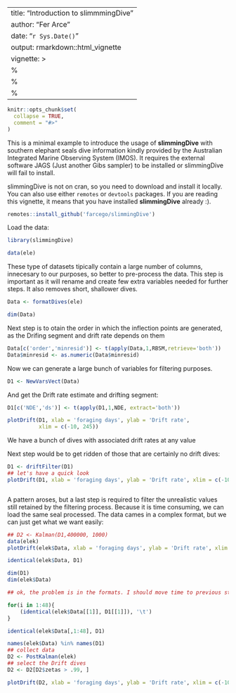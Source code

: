 --
title: "Introduction to slimmmingDive"
author: "Fer Arce"
date: "`r Sys.Date()`"
output: rmarkdown::html_vignette
vignette: >
  %\VignetteIndexEntry{Vignette Title}
  %\VignetteEngine{knitr::rmarkdown}
  %\VignetteEncoding{UTF-8}
---

```r
knitr::opts_chunk$set(
  collapse = TRUE,
  comment = "#>"
)
```


This is a minimal example to introduce the usage of **slimmingDive** with
southern elephant seals dive information kindly provided by the
Australian Integrated Marine Observing System (IMOS). It requires the external software JAGS (Just another Gibs
sampler) to be installed or slimmingDive will fail to install.

slimmingDive is not on cran, so you need to download and install it
locally. You can also use either `remotes` or `devtools` packages. If
you are reading this vignette, it means that you have installed
**slimmingDive** already :).

```r
remotes::install_github('farcego/slimmingDive')

```

Load the data:
```r
library(slimmingDive)

data(ele)
```

These type of datasets tipically contain a large number of columns,
innecesary to our purposes, so better to pre-process the data. This
step is important as it will rename and create few extra variables
needed for further steps. It also removes short, shallower dives.

```r
Data <- formatDives(ele)

dim(Data)
```

Next step is to otain the order in which the inflection points are
generated, as the Drifing segment and drift rate depends on them

```r

Data[c('order','minresid')] <- t(apply(Data,1,RBSM,retrieve='both'))
Data$minresid <- as.numeric(Data$minresid)
```
Now we can  generate a large bunch of variables for filtering purposes.

```r
D1 <- NewVarsVect(Data)
```
And get the Drift rate estimate and drifting segment:

```r
D1[c('NDE','ds')] <- t(apply(D1,1,NDE, extract='both'))
```




```r
plotDrift(D1, xlab = 'foraging days', ylab = 'Drift rate',
          xlim = c(-10, 245))

```
We have a bunch of dives with associated drift rates at any value

Next step would be to get ridden of those that are certainly no drift
dives:


```r
D1 <- driftFilter(D1)
## let's have a quick look
plotDrift(D1, xlab = 'foraging days', ylab = 'Drift rate', xlim = c(-10, 245))



```

A pattern aroses, but a last step is required to filter the
unrealistic values still retained by the filtering process. Because
it is time consuming, we can load the same seal processed. The data
cames in a complex format, but we can just get what we want easily:

```r

## D2 <- Kalman(D1,400000, 1000)
data(elek)
plotDrift(elek$Data, xlab = 'foraging days', ylab = 'Drift rate', xlim = c(-10, 245))

identical(elek$Data, D1)

dim(D1)
dim(elek$Data)

## ok, the problem is in the formats. I should move time to previous steps

for(i in 1:48){
    (identical(elek$Data[[1]], D1[[1]]), '\t')
}

identical(elek$Data[,1:48], D1)

names(elek$Data) %in% names(D1)
## collect data
D2 <- PostKalman(elek)
## select the Drift dives
D2 <- D2[D2$zetas > .99, ]

plotDrift(D2, xlab = 'foraging days', ylab = 'Drift rate', xlim = c(-10, 245))

```

